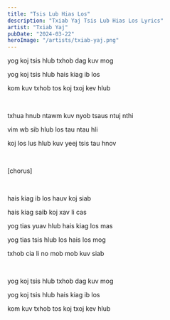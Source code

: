 ```yaml
---
title: "Tsis Lub Hias Los"
description: "Txiab Yaj Tsis Lub Hias Los Lyrics"
artist: "Txiab Yaj"
pubDate: "2024-03-22"
heroImage: "/artists/txiab-yaj.png"
---
```


yog koj tsis hlub txhob dag kuv mog

yog koj tsis hlub hais kiag ib los

kom kuv txhob tos koj txoj kev hlub

<br />

txhua hnub ntawm kuv nyob tsaus ntuj nthi

vim wb sib hlub los tau ntau hli

koj los lus hlub kuv yeej tsis tau hnov

<br />

[chorus]

<br />

hais kiag ib los hauv koj siab

hais kiag saib koj xav li cas

yog tias yuav hlub hais kiag los mas

yog tias tsis hlub los hais los mog

txhob cia li no mob mob kuv siab

<br />

yog koj tsis hlub txhob dag kuv mog

yog koj tsis hlub hais kiag ib los

kom kuv txhob tos koj txoj kev hlub
